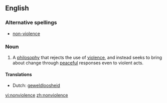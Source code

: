 ==English==

===Alternative spellings===
*[[non-violence]]

===Noun===
{{wikipedia}}
{{en-noun|-}}

# A [[philosophy]] that rejects the use of [[violence]], and instead seeks to bring about change through [[peaceful]] responses even to violent acts.

====Translations====
* Dutch: [[geweldloosheid]] {{f}}

[[vi:nonviolence]]
[[zh:nonviolence]]